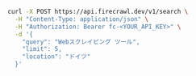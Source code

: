 ```bash cURL
curl -X POST https://api.firecrawl.dev/v1/search \
  -H "Content-Type: application/json" \
  -H "Authorization: Bearer fc-<YOUR_API_KEY>" \
  -d '{
    "query": "Webスクレイピング ツール",
    "limit": 5,
    "location": "ドイツ"
  }'
```
